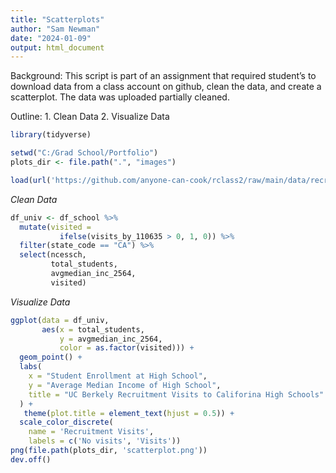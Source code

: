 ---
title: "Scatterplots"
author: "Sam Newman"
date: "2024-01-09"
output: html_document
---

Background: 
This script is part of an assignment that required student's to download data from a class account on github, clean the data, and create a scatterplot. The data was uploaded partially cleaned. 

Outline: 
1. Clean Data 
2. Visualize Data

```{r}
library(tidyverse)
```

```{r}
setwd("C:/Grad School/Portfolio")
plots_dir <- file.path(".", "images")
```

```{r}
load(url('https://github.com/anyone-can-cook/rclass2/raw/main/data/recruiting/recruit_school_somevars.RData'))
```

*Clean Data* 
```{r}
df_univ <- df_school %>%  
  mutate(visited = 
           ifelse(visits_by_110635 > 0, 1, 0)) %>%  
  filter(state_code == "CA") %>%  
  select(ncessch, 
         total_students, 
         avgmedian_inc_2564, 
         visited)
```

*Visualize Data*
```{r}

ggplot(data = df_univ, 
       aes(x = total_students, 
           y = avgmedian_inc_2564, 
           color = as.factor(visited))) +
  geom_point() +
  labs(
    x = "Student Enrollment at High School", 
    y = "Average Median Income of High School", 
    title = "UC Berkely Recruitment Visits to Califorina High Schools"
  ) + 
   theme(plot.title = element_text(hjust = 0.5)) + 
  scale_color_discrete(
    name = 'Recruitment Visits', 
    labels = c('No visits', 'Visits'))
png(file.path(plots_dir, 'scatterplot.png'))
dev.off()
```

